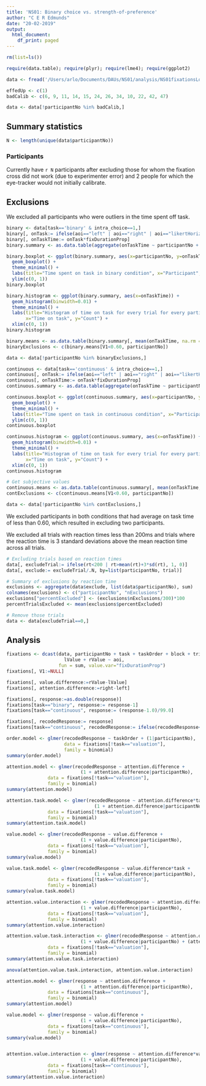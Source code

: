 ```yaml
---
title: 'NS01: Binary choice vs. strength-of-preference'
author: "C E R Edmunds"
date: "20-02-2019"
output:
  html_document:
    df_print: paged
---
```


```r
rm(list=ls()) 

require(data.table); require(plyr); require(lme4); require(ggplot2)

data <- fread('/Users/arlo/Documents/DAUs/NS01/analysis/NS01fixationsLong.csv', stringsAsFactors=F)

effedUp <- c(1)
badCalib <- c(6, 9, 11, 14, 15, 24, 26, 34, 10, 22, 42, 47)

data <- data[!participantNo %in% badCalib,]
```

## Summary statistics
```r
N <- length(unique(data$participantNo))
```

### Participants
Currently have `r N` participants after excluding those for whom the fixation cross did not work (due to experimenter error) and 2 people for which the eye-tracker would not initially calibrate. 

## Exclusions
We excluded all participants who were outliers in the time spent off task.
```r
binary <- data[task=='binary' & intra_choice==1,]
binary[, onTask:= ifelse(aoi=="left" | aoi=="right" | aoi=="likertHorizontal", 1, 0)]
binary[, onTaskTime:= onTask*fixDurationProp]
binary.summary <- as.data.table(aggregate(onTaskTime ~ participantNo + trial, data=binary, FUN=sum))

binary.boxplot <- ggplot(binary.summary, aes(x=participantNo, y=onTaskTime, group=participantNo)) + 
  geom_boxplot() +
  theme_minimal() +
  labs(title="Time spent on task in binary condition", x="Participant", y="Time on task") + 
  ylim(c(0, 1))
binary.boxplot

binary.histogram <- ggplot(binary.summary, aes(x=onTaskTime)) + 
  geom_histogram(binwidth=0.01) + 
  theme_minimal() +
  labs(title="Histogram of time on task for every trial for every participant in binary task", 
       x="Time on task", y="Count") +
  xlim(c(0, 1))
binary.histogram

binary.means <- as.data.table(binary.summary[, mean(onTaskTime, na.rm = TRUE), by=participantNo])
binaryExclusions <- c(binary.means[V1<0.60, participantNo])

data <- data[!participantNo %in% binaryExclusions,]
```


```r
continuous <- data[task=='continuous' & intra_choice==1,]
continuous[, onTask:= ifelse(aoi=="left" | aoi=="right" | aoi=="likertHorizontal", 1, 0)]
continuous[, onTaskTime:= onTask*fixDurationProp]
continuous.summary <- as.data.table(aggregate(onTaskTime ~ participantNo + trial, data=continuous, FUN=sum))

continuous.boxplot <- ggplot(continuous.summary, aes(x=participantNo, y=onTaskTime, group=participantNo)) + 
  geom_boxplot() +
  theme_minimal() +
  labs(title="Time spent on task in continuous condition", x="Participant", y="Time on task") + 
  ylim(c(0, 1))
continuous.boxplot

continuous.histogram <- ggplot(continuous.summary, aes(x=onTaskTime)) + 
  geom_histogram(binwidth=0.01) + 
  theme_minimal() +
  labs(title="Histogram of time on task for every trial for every participant in continuous task", 
       x="Time on task", y="Count") +
  xlim(c(0, 1))
continuous.histogram

# Get subjective values
continuous.means <- as.data.table(continuous.summary[, mean(onTaskTime, na.rm = TRUE), by=participantNo])
contExclusions <- c(continuous.means[V1<0.60, participantNo])

data <- data[!participantNo %in% contExclusions,]

```
We excluded participants in both conditions that had average on task time of less than 0.60, which resulted in excluding two participants.

We excluded all trials with reaction times less than 200ms and trials where the reaction time is 3 standard deviations above the mean reaction time across all trials.
```r
# Excluding trials based on reaction times
data[, excludeTrial:= ifelse(rt<200 | rt>mean(rt)+3*sd(rt), 1, 0)]
data[, exclude:= excludeTrial/.N, by=list(participantNo, trial)]

# Summary of exclusions by reaction time
exclusions <- aggregate(data$exclude, list(data$participantNo), sum)
colnames(exclusions) <- c("participantNo", "nExclusions")
exclusions["percentExcluded"] <- (exclusions$nExclusions/300)*100
percentTrialsExcluded <- mean(exclusions$percentExcluded)

# Remove those trials
data <- data[excludeTrial==0,]
```

<!-- # Manipulation checks -->
<!-- Looking at responses in the continuous task -->
<!-- ```{r} -->
<!-- hist(continuous$response, breaks=1:100) -->

<!-- continuous[, rescaledResponse:= ifelse(response<=50, response, 101-response)] -->
<!-- continuous.responses <- aggregate(rescaledResponse ~ participantNo + block, data=continuous, FUN=sd) -->

<!-- boxplot(rescaledResponse ~ participantNo, data=continuous) -->
<!-- boxplot(rescaledResponse ~ participantNo, data=continuous[block==1]) -->
<!-- boxplot(rescaledResponse ~ participantNo, data=continuous[block==2]) -->

<!-- # Looking to see whether this makes a difference for different blocks -->
<!-- t.test(rescaledResponse ~ block, data=continuous) -->

<!-- # # Looking at entropy of decisions -->
<!-- # entropy.table <- dcast(continuous, participantNo + rescaledResponse ~ .,  -->
<!-- #                        value.var = "rescaledResponse") -->
<!-- # colnames(entropy.table) <- c("participantNo", "rescaledResponse", "N") -->
<!-- #  -->
<!-- # x <- ddply(entropy.table, .(participantNo), summarize,  -->
<!-- #       entropy = entropy(N, method="Laplace")) -->
<!-- # barplot(x$entropy) -->
<!-- ``` -->

## Analysis
```r
fixations <- dcast(data, participantNo + task + taskOrder + block + trial + response + rt +
                     lValue + rValue ~ aoi,
                   fun = sum, value.var="fixDurationProp")
fixations[, V1:=NULL]

fixations[, value.difference:=rValue-lValue]
fixations[, attention.difference:=right-left]

fixations[, response:=as.double(response)]
fixations[task=="binary", response:= response-1]
fixations[task=="continuous", response:= (response-1.0)/99.0]

fixations[, recodedResponse:= response]
fixations[task=="continuous", recodedResponse:= ifelse(recodedResponse<=0.5, 0, 1)]

order.model <- glmer(recodedResponse ~ taskOrder + (1|participantNo), 
                     data = fixations[!task=="valuation"], 
                     family = binomial)
summary(order.model)

attention.model <- glmer(recodedResponse ~ attention.difference + 
                           (1 + attention.difference|participantNo), 
               data = fixations[!task=="valuation"],
               family = binomial)
summary(attention.model)

attention.task.model <- glmer(recodedResponse ~ attention.difference*task + 
                                (1 + attention.difference|participantNo), 
               data = fixations[!task=="valuation"],
               family = binomial)
summary(attention.task.model)

value.model <- glmer(recodedResponse ~ value.difference + 
                           (1 + value.difference|participantNo), 
               data = fixations[!task=="valuation"],
               family = binomial)
summary(value.model)

value.task.model <- glmer(recodedResponse ~ value.difference*task + 
                                (1 + value.difference|participantNo), 
               data = fixations[!task=="valuation"],
               family = binomial)
summary(value.task.model)

attention.value.interaction <- glmer(recodedResponse ~ attention.difference*value.difference + 
                           (1 + value.difference|participantNo), 
               data = fixations[!task=="valuation"],
               family = binomial)
summary(attention.value.interaction)

attention.value.task.interaction <- glmer(recodedResponse ~ attention.difference*value.difference*task + 
                           (1 + value.difference|participantNo) + (attention.difference-1|participantNo), 
               data = fixations[!task=="valuation"],
               family = binomial)
summary(attention.value.task.interaction)

anova(attention.value.task.interaction, attention.value.interaction)

```

```r
attention.model <- glmer(response ~ attention.difference + 
                           (1 + attention.difference|participantNo), 
               data = fixations[task=="continuous"],
               family = binomial)
summary(attention.model)

value.model <- glmer(response ~ value.difference + 
                           (1 + value.difference|participantNo), 
               data = fixations[task=="continuous"],
               family = binomial)
summary(value.model)


attention.value.interaction <- glmer(response ~ attention.difference*value.difference + 
                           (1 + value.difference|participantNo), 
               data = fixations[task=="continuous"],
               family = binomial)
summary(attention.value.interaction)
```

